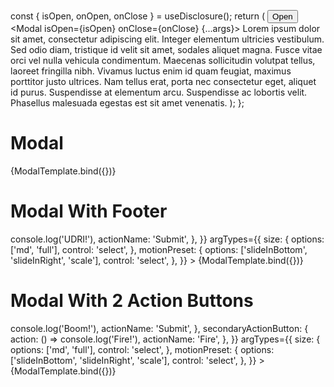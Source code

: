 


<Meta title="Components/Data display/Modal" component={Modal} />

  const { isOpen, onOpen, onClose } = useDisclosure();
  return (
    <Box>
      <Button onClick={onOpen}>Open</Button>
      <Modal isOpen={isOpen} onClose={onClose} {...args}>
        <Box p="4">
          Lorem ipsum dolor sit amet, consectetur adipiscing elit. Integer
          elementum ultricies vestibulum. Sed odio diam, tristique id velit sit
          amet, sodales aliquet magna. Fusce vitae orci vel nulla vehicula
          condimentum. Maecenas sollicitudin volutpat tellus, laoreet fringilla
          nibh. Vivamus luctus enim id quam feugiat, maximus porttitor justo
          ultrices. Nam tellus erat, porta nec consectetur eget, aliquet id
          purus. Suspendisse at elementum arcu. Suspendisse ac lobortis velit.
          Phasellus malesuada egestas est sit amet venenatis.
        </Box>
      </Modal>
    </Box>
  );
};

# Modal

<Canvas>
  <Story
    name="Modal"
    args={{
      isCentered: true,
      size: 'md',
      motionPreset: 'scale',
      title: 'Modal Header',
    }}
    argTypes={{
      size: {
        options: ['md', 'full'],
        control: 'select',
      },
      motionPreset: {
        options: ['slideInBottom', 'slideInRight', 'scale'],
        control: 'select',
      },
    }}
  >
    {ModalTemplate.bind({})}
  </Story>
</Canvas>

# Modal With Footer

<Canvas>
  <Story
    name="Modal With Footer"
    args={{
      isCentered: true,
      size: 'md',
      motionPreset: 'scale',
      title: 'Modal Header',
      primaryActionButton: {
        action: () => console.log('UDRI!'),
        actionName: 'Submit',
      },
    }}
    argTypes={{
      size: {
        options: ['md', 'full'],
        control: 'select',
      },
      motionPreset: {
        options: ['slideInBottom', 'slideInRight', 'scale'],
        control: 'select',
      },
    }}
  >
    {ModalTemplate.bind({})}
  </Story>
</Canvas>

# Modal With 2 Action Buttons

<Canvas>
  <Story
    name="Modal With 2 Action Buttons"
    args={{
      isCentered: true,
      size: 'md',
      motionPreset: 'scale',
      title: 'Modal Header',
      primaryActionButton: {
        action: () => console.log('Boom!'),
        actionName: 'Submit',
      },
      secondaryActionButton: {
        action: () => console.log('Fire!'),
        actionName: 'Fire',
      },
    }}
    argTypes={{
      size: {
        options: ['md', 'full'],
        control: 'select',
      },
      motionPreset: {
        options: ['slideInBottom', 'slideInRight', 'scale'],
        control: 'select',
      },
    }}
  >
    {ModalTemplate.bind({})}
  </Story>
</Canvas>
